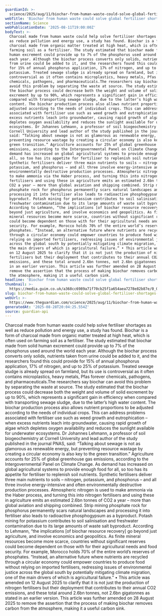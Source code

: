 ```yaml
---
guardianId: >-
  science/2025/aug/11/biochar-from-human-waste-could-solve-global-fertiliser-shortages-study-finds
webTitle: 'Biochar from human waste could solve global fertiliser shortages, study finds'
sectionName: Science
webPublicationDate: '2025-08-11T19:00:00Z'
bodyText: >-
  Charcoal made from human waste could help solve fertiliser shortages as well
  as reduce pollution and energy use, a study has found. Biochar is a form of
  charcoal made from organic matter treated at high heat, which is often used on
  farming soil as a fertiliser. The study estimated that biochar made from solid
  human excrement could provide up to 7% of the phosphorus used around the world
  each year. Although the biochar process converts only solids, nutrients taken
  from urine could be added to it, and the researchers found this could provide
  for 15% of annual phosphorus application, 17% of nitrogen, and up to 25% of
  potassium. Treated sewage sludge is already spread on farmland, but its use is
  controversial as it often contains microplastics, heavy metals, Pfas forever
  chemicals, pathogens, and pharmaceuticals.The researchers say biochar can
  avoid this problem by separating the waste at source. The study estimated that
  the biochar process could decrease both the weight and volume of solid
  excrement by up to 90%, which represents a significant gain in efficiency when
  compared with transporting sewage sludge, due to the latter’s high water
  content. The biochar production process also allows nutrient proportions to be
  adjusted according to the needs of individual crops. This can address problems
  associated with fertiliser use such as weed growth and eutrophication – when
  excess nutrients leach into groundwater, causing rapid growth of algae which
  depletes oxygen availability and reduces the sunlight available for underwater
  ecosystems. Dr Johannes Lehmann, a professor of soil biogeochemistry at
  Cornell University and lead author of the study published in the journal PNAS,
  said: “Talking about sewage is not as glamorous as renewable energy, but
  preventing resource wastage by creating a circular economy is also key to the
  green transition.” Agriculture accounts for 25% of global greenhouse gas
  emissions, according to the Intergovernmental Panel on Climate Change. As
  demand has increased on global agricultural systems to provide enough food for
  all, so too has its appetite for fertiliser to replenish soil nutrients.
  Synthetic fertilisers deliver three main nutrients to soils – nitrogen,
  potassium, and phosphorus – and all three involve energy-intensive and often
  environmentally destructive production processes. Atmospheric nitrogen is used
  to make ammonia via the Haber process, and turning this into nitrogen
  fertilisers and using these in agriculture emits an estimated 2.6bn tonnes of
  CO2 a year – more than global aviation and shipping combined. Strip mining
  phosphate rock for phosphorus permanently scars natural landscapes and
  processing it into fertiliser also leads to radioactive phosphogypsum as a
  byproduct. Potash mining for potassium contributes to soil salinisation and
  freshwater contamination due to its large amounts of waste salt byproduct.
  According to Lehmann, “the implications [of biochar resource recovery] go
  beyond just agriculture, and involve economics and geopolitics. As finite
  mineral resources become more scarce, countries without significant reserves
  could become dependent on those with for their agricultural needs and food
  security. For example, Morocco holds 70% of the entire world’s reserves of
  phosphates. “Instead, an alternative future where nutrients are recycled
  through a circular economy could empower countries to produce food without
  relying on imported fertilisers, redressing issues of environmental justice
  across the global south by potentially mitigating climate migration, one of
  the main drivers of which is agricultural failure.” • This article was amended
  on 12 August 2025 to clarify that it is not just the production of nitrogen
  fertilisers but their deployment that contributes to their annual CO2
  emissions, and these total around 2.6bn tonnes, not 2.6bn gigatonnes as stated
  in an earlier version. This article was further amended on 28 August 2025 to
  remove the assertion that the process of making biochar removes carbon from
  the atmosphere, making it a useful carbon sink.
headline: 'Biochar from human waste could solve global fertiliser shortages, study finds'
thumbnail: >-
  https://media.guim.co.uk/a368cc6989a71f70cb25f1a654aea7278e82b87e/0_0_6059_4847/500.jpg
slug: biochar-from-human-waste-could-solve-global-fertiliser-shortages-study-finds
webUrl: >-
  https://www.theguardian.com/science/2025/aug/11/biochar-from-human-waste-could-solve-global-fertiliser-shortages-study-finds
generatedAt: '2025-08-28T20:04:25.554Z'
source: guardian-api
---
```

Charcoal made from human waste could help solve fertiliser shortages as well as reduce pollution and energy use, a study has found. Biochar is a form of charcoal made from organic matter treated at high heat, which is often used on farming soil as a fertiliser. The study estimated that biochar made from solid human excrement could provide up to 7% of the phosphorus used around the world each year. Although the biochar process converts only solids, nutrients taken from urine could be added to it, and the researchers found this could provide for 15% of annual phosphorus application, 17% of nitrogen, and up to 25% of potassium. Treated sewage sludge is already spread on farmland, but its use is controversial as it often contains microplastics, heavy metals, Pfas forever chemicals, pathogens, and pharmaceuticals.The researchers say biochar can avoid this problem by separating the waste at source. The study estimated that the biochar process could decrease both the weight and volume of solid excrement by up to 90%, which represents a significant gain in efficiency when compared with transporting sewage sludge, due to the latter’s high water content. The biochar production process also allows nutrient proportions to be adjusted according to the needs of individual crops. This can address problems associated with fertiliser use such as weed growth and eutrophication – when excess nutrients leach into groundwater, causing rapid growth of algae which depletes oxygen availability and reduces the sunlight available for underwater ecosystems. Dr Johannes Lehmann, a professor of soil biogeochemistry at Cornell University and lead author of the study published in the journal PNAS, said: “Talking about sewage is not as glamorous as renewable energy, but preventing resource wastage by creating a circular economy is also key to the green transition.” Agriculture accounts for 25% of global greenhouse gas emissions, according to the Intergovernmental Panel on Climate Change. As demand has increased on global agricultural systems to provide enough food for all, so too has its appetite for fertiliser to replenish soil nutrients. Synthetic fertilisers deliver three main nutrients to soils – nitrogen, potassium, and phosphorus – and all three involve energy-intensive and often environmentally destructive production processes. Atmospheric nitrogen is used to make ammonia via the Haber process, and turning this into nitrogen fertilisers and using these in agriculture emits an estimated 2.6bn tonnes of CO2 a year – more than global aviation and shipping combined. Strip mining phosphate rock for phosphorus permanently scars natural landscapes and processing it into fertiliser also leads to radioactive phosphogypsum as a byproduct. Potash mining for potassium contributes to soil salinisation and freshwater contamination due to its large amounts of waste salt byproduct. According to Lehmann, “the implications [of biochar resource recovery] go beyond just agriculture, and involve economics and geopolitics. As finite mineral resources become more scarce, countries without significant reserves could become dependent on those with for their agricultural needs and food security. For example, Morocco holds 70% of the entire world’s reserves of phosphates. “Instead, an alternative future where nutrients are recycled through a circular economy could empower countries to produce food without relying on imported fertilisers, redressing issues of environmental justice across the global south by potentially mitigating climate migration, one of the main drivers of which is agricultural failure.” • This article was amended on 12 August 2025 to clarify that it is not just the production of nitrogen fertilisers but their deployment that contributes to their annual CO2 emissions, and these total around 2.6bn tonnes, not 2.6bn gigatonnes as stated in an earlier version. This article was further amended on 28 August 2025 to remove the assertion that the process of making biochar removes carbon from the atmosphere, making it a useful carbon sink.
